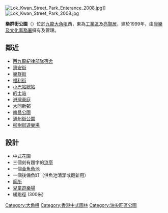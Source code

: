 {{Unreferenced |time=2009-06-30T08:34:46+00:00 }}
[[File:Lok_Kwan_Street_Park_Enterance_2008.jpg|thumb]]]]
[[File:Lok_Kwan_Street_Park_2008.jpg|thumb]]

'''樂群街公園'''（'''{{lang-en|Lok Kwan Street Park}}'''）位於[[九龍|九龍]][[大角咀|大角咀]]西，東為[[工業區|工業區]]及[[亮賢居|亮賢居]]，建於1999年，由[[康樂及文化事務署|康樂及文化事務署]]擁有及管理。

== 鄰近 ==
*[[西九龍紀律部隊宿舍|西九龍紀律部隊宿舍]]
*[[惠安街|惠安街]]
*[[樂群街|樂群街]]
*[[福利街|福利街]]
*[[小巴站|小巴站]][[總站|總站]]
*[[的士站|的士站]]
*[[港灣豪庭|港灣豪庭]]
*[[大同新邨|大同新邨]] 
*[[南昌公園|南昌公園]] 
*[[通州街公園|通州街公園]]
*[[柳樹街遊樂場|柳樹街遊樂場]]

==設計==
*中式花園
*三個刻有題字的[[涼亭|涼亭]]
*一個[[金魚|金魚]][[池塘|魚池]]
*一個後備魚缸（供魚池清潔或翻新用）
*[[公廁|廁所]]
*[[兒童遊樂場|兒童遊樂場]]
*緩跑徑 (300米)

{{香港公園}}
{{commonscat|Lok Kwan Street Park}}
{{HK-cult-stub}}

[[Category:大角咀|Category:大角咀]]
[[Category:香港中式園林|Category:香港中式園林]]
[[Category:油尖旺區公園|Category:油尖旺區公園]]
